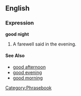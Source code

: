 ==English==

===Expression===
'''good night'''
#A farewell said in the evening.

====See Also====
*[[good afternoon]]
*[[good evening]]
*[[good morning]]

[[Category:Phrasebook]]
